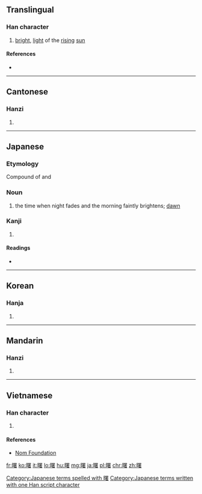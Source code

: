 ==Translingual==

===Han character===
{{Han char|rn=72|rad=日|as=14|sn=18|four=6606<sub>4</sub>|canj=日田中日 (AWLA)|ids=⿰[[日]][[署]]}}

# [[bright]], [[light]] of the [[rising]] [[sun]]

====References====
* {{Han ref|kx=0501.040|dkj=14220|dj=0871.130|hdz=21538.090|uh=66D9|ud=26329|bh=C0C6|bd=49350}}

----

==Cantonese==

===Hanzi===
{{yue-hanzi|jyut=[[syu5]], [[cyu5]]|y=syu5, cyu5}}

# {{defn|lang=yue|sort=日14}}

----

==Japanese==

===Etymology===

Compound of {{term|明け|ake|brighten}} and {{term|仄|hono|faint}}

===Noun===
{{ja-noun|k|hira=あけぼの|rom=akebono}}

# the time when night fades and the morning faintly brightens; [[dawn]]

===Kanji===
{{ja-kanji|grade=|rs=日14}}

# {{defn|lang=ja|sort=日14}}

====Readings====
* {{ja-readings|on=[[しょ]] (sho)|kun=[[あけぼの]] (akebono)}}

[[Category:Japanese terms spelled with 曙]]
[[Category:Japanese terms written with one Han script character]]
----

==Korean==

===Hanja===
{{ko-hanja|hangeul=서|eumhun=|rv=seo|mr=sŏ|y=se}}

# {{defn|lang=ko|sort=日14}}

----

==Mandarin==

===Hanzi===
{{cmn-hanzi|pin=[[shǔ]] ([[shu3]])|wg=shu<sup>3</sup>}}

# {{defn|lang=cmn|sort=日14}}

----

==Vietnamese==

===Han character===
{{vi-readings|rs=日14| hanviet = thự}}

# {{defn|lang=vi|sort=日14}}

====References====
*[http://nomfoundation.org/common/nom_details.php?codepoint=66d9 Nom Foundation]

[[fr:曙]]
[[ko:曙]]
[[it:曙]]
[[lo:曙]]
[[hu:曙]]
[[mg:曙]]
[[ja:曙]]
[[pl:曙]]
[[chr:曙]]
[[zh:曙]]